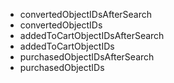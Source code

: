 - convertedObjectIDsAfterSearch
- convertedObjectIDs
- addedToCartObjectIDsAfterSearch
- addedToCartObjectIDs
- purchasedObjectIDsAfterSearch
- purchasedObjectIDs